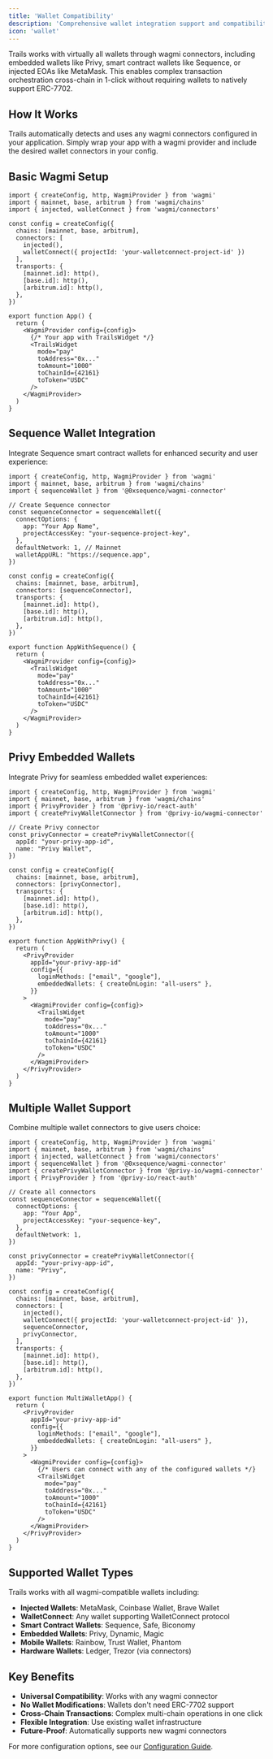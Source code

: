 ```yaml
---
title: 'Wallet Compatibility'
description: 'Comprehensive wallet integration support and compatibility across different blockchain ecosystems'
icon: 'wallet'
---
```


Trails works with virtually all wallets through wagmi connectors, including embedded wallets like Privy, smart contract wallets like Sequence, or injected EOAs like MetaMask. This enables complex transaction orchestration cross-chain in 1-click without requiring wallets to natively support ERC-7702.

## How It Works

Trails automatically detects and uses any wagmi connectors configured in your application. Simply wrap your app with a wagmi provider and include the desired wallet connectors in your config.

## Basic Wagmi Setup

```tsx
import { createConfig, http, WagmiProvider } from 'wagmi'
import { mainnet, base, arbitrum } from 'wagmi/chains'
import { injected, walletConnect } from 'wagmi/connectors'

const config = createConfig({
  chains: [mainnet, base, arbitrum],
  connectors: [
    injected(),
    walletConnect({ projectId: 'your-walletconnect-project-id' })
  ],
  transports: {
    [mainnet.id]: http(),
    [base.id]: http(),
    [arbitrum.id]: http(),
  },
})

export function App() {
  return (
    <WagmiProvider config={config}>
      {/* Your app with TrailsWidget */}
      <TrailsWidget
        mode="pay"
        toAddress="0x..." 
        toAmount="1000"
        toChainId={42161}
        toToken="USDC"
      />
    </WagmiProvider>
  )
}
```

## Sequence Wallet Integration

Integrate Sequence smart contract wallets for enhanced security and user experience:

```tsx
import { createConfig, http, WagmiProvider } from 'wagmi'
import { mainnet, base, arbitrum } from 'wagmi/chains'
import { sequenceWallet } from '@0xsequence/wagmi-connector'

// Create Sequence connector
const sequenceConnector = sequenceWallet({
  connectOptions: {
    app: "Your App Name",
    projectAccessKey: "your-sequence-project-key",
  },
  defaultNetwork: 1, // Mainnet
  walletAppURL: "https://sequence.app",
})

const config = createConfig({
  chains: [mainnet, base, arbitrum],
  connectors: [sequenceConnector],
  transports: {
    [mainnet.id]: http(),
    [base.id]: http(),
    [arbitrum.id]: http(),
  },
})

export function AppWithSequence() {
  return (
    <WagmiProvider config={config}>
      <TrailsWidget
        mode="pay"
        toAddress="0x..."
        toAmount="1000"
        toChainId={42161}
        toToken="USDC"
      />
    </WagmiProvider>
  )
}
```

## Privy Embedded Wallets

Integrate Privy for seamless embedded wallet experiences:

```tsx
import { createConfig, http, WagmiProvider } from 'wagmi'
import { mainnet, base, arbitrum } from 'wagmi/chains'
import { PrivyProvider } from '@privy-io/react-auth'
import { createPrivyWalletConnector } from '@privy-io/wagmi-connector'

// Create Privy connector
const privyConnector = createPrivyWalletConnector({
  appId: "your-privy-app-id",
  name: "Privy Wallet",
})

const config = createConfig({
  chains: [mainnet, base, arbitrum],
  connectors: [privyConnector],
  transports: {
    [mainnet.id]: http(),
    [base.id]: http(),
    [arbitrum.id]: http(),
  },
})

export function AppWithPrivy() {
  return (
    <PrivyProvider
      appId="your-privy-app-id"
      config={{
        loginMethods: ["email", "google"],
        embeddedWallets: { createOnLogin: "all-users" },
      }}
    >
      <WagmiProvider config={config}>
        <TrailsWidget
          mode="pay"
          toAddress="0x..."
          toAmount="1000"
          toChainId={42161}
          toToken="USDC"
        />
      </WagmiProvider>
    </PrivyProvider>
  )
}
```

## Multiple Wallet Support

Combine multiple wallet connectors to give users choice:

```tsx
import { createConfig, http, WagmiProvider } from 'wagmi'
import { mainnet, base, arbitrum } from 'wagmi/chains'
import { injected, walletConnect } from 'wagmi/connectors'
import { sequenceWallet } from '@0xsequence/wagmi-connector'
import { createPrivyWalletConnector } from '@privy-io/wagmi-connector'
import { PrivyProvider } from '@privy-io/react-auth'

// Create all connectors
const sequenceConnector = sequenceWallet({
  connectOptions: {
    app: "Your App",
    projectAccessKey: "your-sequence-key",
  },
  defaultNetwork: 1,
})

const privyConnector = createPrivyWalletConnector({
  appId: "your-privy-app-id",
  name: "Privy",
})

const config = createConfig({
  chains: [mainnet, base, arbitrum],
  connectors: [
    injected(),
    walletConnect({ projectId: 'your-walletconnect-project-id' }),
    sequenceConnector,
    privyConnector,
  ],
  transports: {
    [mainnet.id]: http(),
    [base.id]: http(),
    [arbitrum.id]: http(),
  },
})

export function MultiWalletApp() {
  return (
    <PrivyProvider
      appId="your-privy-app-id"
      config={{
        loginMethods: ["email", "google"],
        embeddedWallets: { createOnLogin: "all-users" },
      }}
    >
      <WagmiProvider config={config}>
        {/* Users can connect with any of the configured wallets */}
        <TrailsWidget
          mode="pay"
          toAddress="0x..."
          toAmount="1000"
          toChainId={42161}
          toToken="USDC"
        />
      </WagmiProvider>
    </PrivyProvider>
  )
}
```

## Supported Wallet Types

Trails works with all wagmi-compatible wallets including:

- **Injected Wallets**: MetaMask, Coinbase Wallet, Brave Wallet
- **WalletConnect**: Any wallet supporting WalletConnect protocol
- **Smart Contract Wallets**: Sequence, Safe, Biconomy
- **Embedded Wallets**: Privy, Dynamic, Magic
- **Mobile Wallets**: Rainbow, Trust Wallet, Phantom
- **Hardware Wallets**: Ledger, Trezor (via connectors)

## Key Benefits

- **Universal Compatibility**: Works with any wagmi connector
- **No Wallet Modifications**: Wallets don't need ERC-7702 support
- **Cross-Chain Transactions**: Complex multi-chain operations in one click
- **Flexible Integration**: Use existing wallet infrastructure
- **Future-Proof**: Automatically supports new wagmi connectors

For more configuration options, see our [Configuration Guide](/sdk/configuration).
